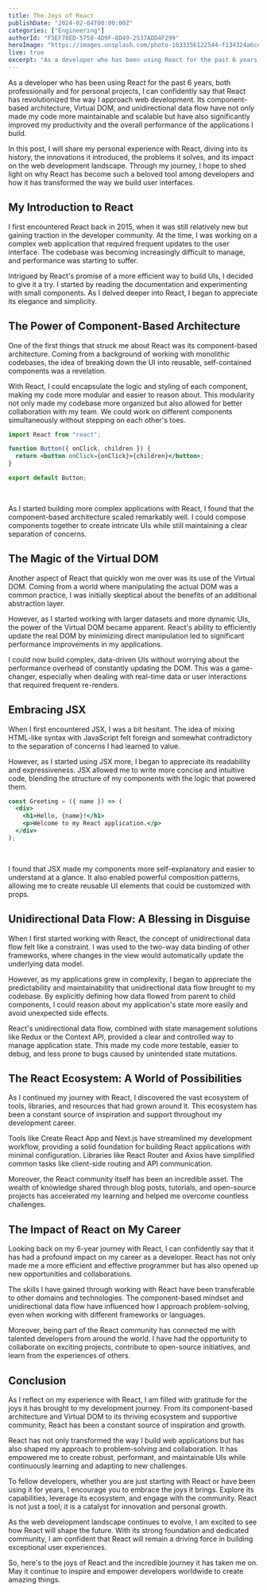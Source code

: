 ```yaml
---
title: The Joys of React
publishDate: "2024-02-04T00:00:00Z"
categories: ["Engineering"]
authorId: "F5EF78ED-5758-4D9F-8D49-2537ADD4F299"
heroImage: "https://images.unsplash.com/photo-1633356122544-f134324a6cee?q=80&w=2670&auto=format&fit=crop&ixlib=rb-4.0.3&ixid=M3wxMjA3fDB8MHxwaG90by1wYWdlfHx8fGVufDB8fHx8fA%3D%3D"
live: true
excerpt: "As a developer who has been using React for the past 6 years, both professionally and for personal projects, I can confidently say that React has revolutionized the way I approach web development. In this post, I will share my personal experience with React, diving into its history, the innovations it introduced, the problems it solves, and its impact on the web development landscape."
---
```


As a developer who has been using React for the past 6 years, both professionally and for personal projects, I can confidently say that React has revolutionized the way I approach web development. Its component-based architecture, Virtual DOM, and unidirectional data flow have not only made my code more maintainable and scalable but have also significantly improved my productivity and the overall performance of the applications I build.

In this post, I will share my personal experience with React, diving into its history, the innovations it introduced, the problems it solves, and its impact on the web development landscape. Through my journey, I hope to shed light on why React has become such a beloved tool among developers and how it has transformed the way we build user interfaces.

## My Introduction to React

I first encountered React back in 2015, when it was still relatively new but gaining traction in the developer community. At the time, I was working on a complex web application that required frequent updates to the user interface. The codebase was becoming increasingly difficult to manage, and performance was starting to suffer.

Intrigued by React's promise of a more efficient way to build UIs, I decided to give it a try. I started by reading the documentation and experimenting with small components. As I delved deeper into React, I began to appreciate its elegance and simplicity.

## The Power of Component-Based Architecture

One of the first things that struck me about React was its component-based architecture. Coming from a background of working with monolithic codebases, the idea of breaking down the UI into reusable, self-contained components was a revelation.

With React, I could encapsulate the logic and styling of each component, making my code more modular and easier to reason about. This modularity not only made my codebase more organized but also allowed for better collaboration with my team. We could work on different components simultaneously without stepping on each other's toes.

```jsx
import React from "react";

function Button({ onClick, children }) {
  return <button onClick={onClick}>{children}</button>;
}

export default Button;
```

<br />

As I started building more complex applications with React, I found that the component-based architecture scaled remarkably well. I could compose components together to create intricate UIs while still maintaining a clear separation of concerns.

## The Magic of the Virtual DOM

Another aspect of React that quickly won me over was its use of the Virtual DOM. Coming from a world where manipulating the actual DOM was a common practice, I was initially skeptical about the benefits of an additional abstraction layer.

However, as I started working with larger datasets and more dynamic UIs, the power of the Virtual DOM became apparent. React's ability to efficiently update the real DOM by minimizing direct manipulation led to significant performance improvements in my applications.

I could now build complex, data-driven UIs without worrying about the performance overhead of constantly updating the DOM. This was a game-changer, especially when dealing with real-time data or user interactions that required frequent re-renders.

## Embracing JSX

When I first encountered JSX, I was a bit hesitant. The idea of mixing HTML-like syntax with JavaScript felt foreign and somewhat contradictory to the separation of concerns I had learned to value.

However, as I started using JSX more, I began to appreciate its readability and expressiveness. JSX allowed me to write more concise and intuitive code, blending the structure of my components with the logic that powered them.

```jsx
const Greeting = ({ name }) => (
  <div>
    <h1>Hello, {name}!</h1>
    <p>Welcome to my React application.</p>
  </div>
);
```

<br />

I found that JSX made my components more self-explanatory and easier to understand at a glance. It also enabled powerful composition patterns, allowing me to create reusable UI elements that could be customized with props.

## Unidirectional Data Flow: A Blessing in Disguise

When I first started working with React, the concept of unidirectional data flow felt like a constraint. I was used to the two-way data binding of other frameworks, where changes in the view would automatically update the underlying data model.

However, as my applications grew in complexity, I began to appreciate the predictability and maintainability that unidirectional data flow brought to my codebase. By explicitly defining how data flowed from parent to child components, I could reason about my application's state more easily and avoid unexpected side effects.

React's unidirectional data flow, combined with state management solutions like Redux or the Context API, provided a clear and controlled way to manage application state. This made my code more testable, easier to debug, and less prone to bugs caused by unintended state mutations.

<InlineReadNext category="Engineering" postSlug="joys-of-react" />

## The React Ecosystem: A World of Possibilities

As I continued my journey with React, I discovered the vast ecosystem of tools, libraries, and resources that had grown around it. This ecosystem has been a constant source of inspiration and support throughout my development career.

Tools like Create React App and Next.js have streamlined my development workflow, providing a solid foundation for building React applications with minimal configuration. Libraries like React Router and Axios have simplified common tasks like client-side routing and API communication.

Moreover, the React community itself has been an incredible asset. The wealth of knowledge shared through blog posts, tutorials, and open-source projects has accelerated my learning and helped me overcome countless challenges.

## The Impact of React on My Career

Looking back on my 6-year journey with React, I can confidently say that it has had a profound impact on my career as a developer. React has not only made me a more efficient and effective programmer but has also opened up new opportunities and collaborations.

The skills I have gained through working with React have been transferable to other domains and technologies. The component-based mindset and unidirectional data flow have influenced how I approach problem-solving, even when working with different frameworks or languages.

Moreover, being part of the React community has connected me with talented developers from around the world. I have had the opportunity to collaborate on exciting projects, contribute to open-source initiatives, and learn from the experiences of others.

## Conclusion

As I reflect on my experience with React, I am filled with gratitude for the joys it has brought to my development journey. From its component-based architecture and Virtual DOM to its thriving ecosystem and supportive community, React has been a constant source of inspiration and growth.

React has not only transformed the way I build web applications but has also shaped my approach to problem-solving and collaboration. It has empowered me to create robust, performant, and maintainable UIs while continuously learning and adapting to new challenges.

To fellow developers, whether you are just starting with React or have been using it for years, I encourage you to embrace the joys it brings. Explore its capabilities, leverage its ecosystem, and engage with the community. React is not just a tool; it is a catalyst for innovation and personal growth.

As the web development landscape continues to evolve, I am excited to see how React will shape the future. With its strong foundation and dedicated community, I am confident that React will remain a driving force in building exceptional user experiences.

So, here's to the joys of React and the incredible journey it has taken me on. May it continue to inspire and empower developers worldwide to create amazing things.
